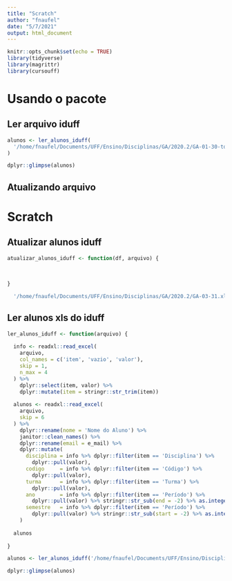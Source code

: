 ```yaml
---
title: "Scratch"
author: "fnaufel"
date: "5/7/2021"
output: html_document
---
```


```r
knitr::opts_chunk$set(echo = TRUE)
library(tidyverse)
library(magrittr)
library(cursouff)
```


# Usando o pacote

## Ler arquivo iduff

```r
alunos <- ler_alunos_iduff(
  '/home/fnaufel/Documents/UFF/Ensino/Disciplinas/GA/2020.2/GA-01-30-todos.xls'
)
```

```r
dplyr::glimpse(alunos)
```

## Atualizando arquivo




# Scratch

## Atualizar alunos iduff

```r
atualizar_alunos_iduff <- function(df, arquivo) {
  
  
  
}
```

```r
  '/home/fnaufel/Documents/UFF/Ensino/Disciplinas/GA/2020.2/GA-03-31.xls'

```




## Ler alunos xls do iduff

```r
ler_alunos_iduff <- function(arquivo) {
  
  info <- readxl::read_excel(
    arquivo,
    col_names = c('item', 'vazio', 'valor'),
    skip = 1,
    n_max = 4
  ) %>% 
    dplyr::select(item, valor) %>% 
    dplyr::mutate(item = stringr::str_trim(item))
  
  alunos <- readxl::read_excel(
    arquivo,
    skip = 6
  ) %>% 
    dplyr::rename(nome = 'Nome do Aluno') %>% 
    janitor::clean_names() %>% 
    dplyr::rename(email = e_mail) %>% 
    dplyr::mutate(
      disciplina = info %>% dplyr::filter(item == 'Disciplina') %>% 
        dplyr::pull(valor),
      codigo     = info %>% dplyr::filter(item == 'Código') %>% 
        dplyr::pull(valor),
      turma      = info %>% dplyr::filter(item == 'Turma') %>% 
        dplyr::pull(valor),
      ano        = info %>% dplyr::filter(item == 'Período') %>% 
        dplyr::pull(valor) %>% stringr::str_sub(end = -2) %>% as.integer(),
      semestre   = info %>% dplyr::filter(item == 'Período') %>% 
        dplyr::pull(valor) %>% stringr::str_sub(start = -2) %>% as.integer()
    )
  
  alunos
  
}
```


```r
alunos <- ler_alunos_iduff('/home/fnaufel/Documents/UFF/Ensino/Disciplinas/GA/2020.2/GA-03-31.xls')
```

```r
dplyr::glimpse(alunos)
```

